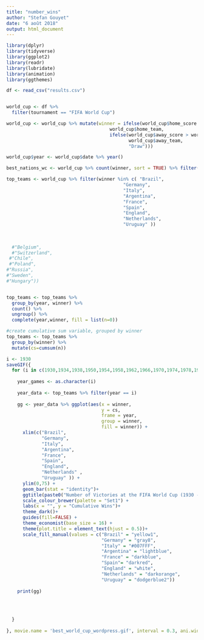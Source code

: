 ```yaml
---
title: "number_wins"
author: "Stefan Gouyet"
date: "6 août 2018"
output: html_document
---
```


```r
library(dplyr)
library(tidyverse)
library(ggplot2)
library(readr)
library(lubridate)
library(animation)
library(ggthemes)

```



```r

df <- read_csv("results.csv")


world_cup <- df %>% 
  filter(tournament == "FIFA World Cup")

world_cup <- world_cup %>% mutate(winner = ifelse(world_cup$home_score > world_cup$away_score, 
                                      world_cup$home_team, 
                                      ifelse(world_cup$away_score > world_cup$home_score,
                                             world_cup$away_team,
                                             "Draw")))

world_cup$year <- world_cup$date %>% year()

```


```r

best_nations_wc <- world_cup %>% count(winner, sort = TRUE) %>% filter(n>=20)

```

```r

top_teams <- world_cup %>% filter(winner %in% c( "Brazil",
                                           "Germany",
                                           "Italy",
                                           "Argentina",
                                           "France",
                                           "Spain",
                                           "England",
                                           "Netherlands",
                                           "Uruguay" ))
  
  
  
  #"Belgium",
  #"Switzerland",
 #"Chile",
 #"Poland",
#"Russia",
#"Sweden",
#"Hungary"))


top_teams <- top_teams %>% 
  group_by(year, winner) %>%
  count() %>%
  ungroup() %>%
  complete(year,winner, fill = list(n=0))

#create cumulative sum variable, grouped by winner
top_teams <- top_teams %>%
  group_by(winner) %>%
  mutate(cs=cumsum(n))

```



```r
i <- 1930
saveGIF({
  for (i in c(1930,1934,1938,1950,1954,1958,1962,1966,1970,1974,1978,1982,1986,1990,1994,1998,2002,2006,2010,2014,2018)) {
    
    year_games <- as.character(i)
    
    year_data <- top_teams %>% filter(year == i)
    
    gg <- year_data %>% ggplot(aes(x = winner,
                                   y = cs,
                                   frame = year,
                                   group = winner,
                                   fill = winner)) +
      xlim(c("Brazil",
             "Germany",
             "Italy",
             "Argentina",
             "France",
             "Spain",
             "England",
             "Netherlands" ,
             "Uruguay" )) +
      ylim(0,75) +
      geom_bar(stat = "identity")+
      ggtitle(paste0("Number of Victories at the FIFA World Cup (1930 - ",year_games,")")) +
      scale_colour_brewer(palette = "Set1") +
      labs(x = "", y = "Cumulative Wins")+
      theme_dark()+
      guides(fill=FALSE) +
      theme_economist(base_size = 16) +
      theme(plot.title = element_text(hjust = 0.5))+
      scale_fill_manual(values = c("Brazil" = "yellow1",
                                   "Germany" = "gray8",
                                   "Italy" = "#007FFF",
                                   "Argentina" = "lightblue",
                                   "France" = "darkblue",
                                   "Spain"= "darkred",
                                   "England" = "white",
                                   "Netherlands" = "darkorange",
                                   "Uruguay" = "dodgerblue2")) 
    
    print(gg)
    
    
    
    
  }
  
}, movie.name = 'best_world_cup_wordpress.gif', interval = 0.3, ani.width = 900, ani.height = 700)


```

